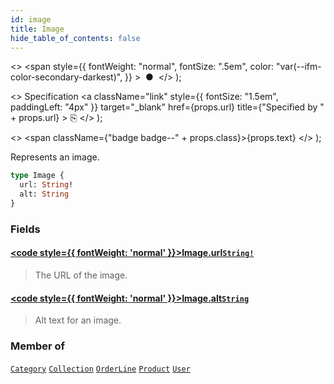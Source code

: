 ```yaml
---
id: image
title: Image
hide_table_of_contents: false
---
```


  <>
    <span
      style={{
        fontWeight: "normal",
        fontSize: ".5em",
        color: "var(--ifm-color-secondary-darkest)",
      }}
    >
      &nbsp;●&nbsp;
    </span>
  </>
);

  <>
    Specification
    <a
      className="link"
      style={{ fontSize: "1.5em", paddingLeft: "4px" }}
      target="\_blank"
      href={props.url}
      title={"Specified by " + props.url}
    >
      ⎘
    </a>
  </>
);

  <>
    <span className={"badge badge--" + props.class}>{props.text}</span>
  </>
);

Represents an image.

```graphql
type Image {
  url: String!
  alt: String
}
```

### Fields

#### [<code style={{ fontWeight: 'normal' }}>Image.<b>url</b></code>](#)<Bullet />[`String!`](../../api-reference/scalars/string) <Badge class="secondary" text="non-null"/> <Badge class="secondary" text="scalar"/>

> The URL of the image.

#### [<code style={{ fontWeight: 'normal' }}>Image.<b>alt</b></code>](#)<Bullet />[`String`](../../api-reference/scalars/string) <Badge class="secondary" text="scalar"/>

> Alt text for an image.

### Member of

[`Category`](../../api-reference/objects/category) <Badge class="secondary" text="object"/><Bullet />[`Collection`](../../api-reference/objects/collection) <Badge class="secondary" text="object"/><Bullet />[`OrderLine`](../../api-reference/objects/order-line) <Badge class="secondary" text="object"/><Bullet />[`Product`](../../api-reference/objects/product) <Badge class="secondary" text="object"/><Bullet />[`User`](../../api-reference/objects/user) <Badge class="secondary" text="object"/>
